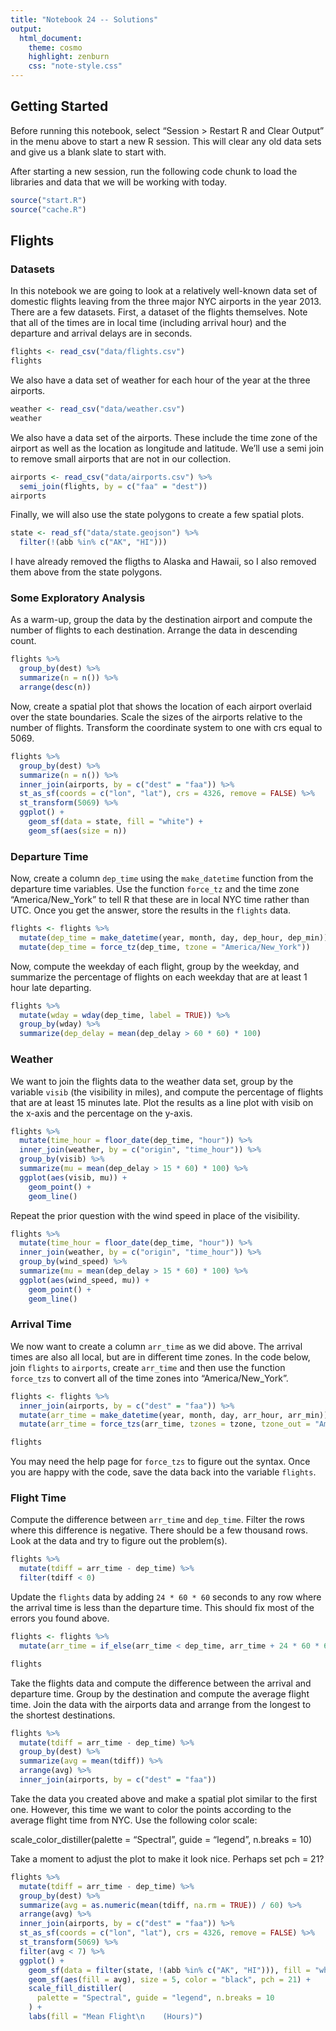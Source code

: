 ```yaml
---
title: "Notebook 24 -- Solutions"
output:
  html_document:
    theme: cosmo
    highlight: zenburn
    css: "note-style.css"
---
```


## Getting Started

Before running this notebook, select "Session > Restart R and Clear Output" in
the menu above to start a new R session. This will clear any old data sets and
give us a blank slate to start with.

After starting a new session, run the following code chunk to load the
libraries and data that we will be working with today.

```r
source("start.R")
source("cache.R")
```

## Flights

### Datasets

In this notebook we are going to look at a relatively well-known data set of
domestic flights leaving from the three major NYC airports in the year 2013.
There are a few datasets. First, a dataset of the flights themselves. Note that
all of the times are in local time (including arrival hour) and the departure
and arrival delays are in seconds.

```r
flights <- read_csv("data/flights.csv")
flights
```

We also have a data set of weather for each hour of the year at the three
airports.

```r
weather <- read_csv("data/weather.csv")
weather
```

We also have a data set of the airports. These include the time zone of the 
airport as well as the location as longitude and latitude. We'll use a semi join
to remove small airports that are not in our collection.

```r
airports <- read_csv("data/airports.csv") %>%
  semi_join(flights, by = c("faa" = "dest"))
airports
```

Finally, we will also use the state polygons to create a few spatial plots.

```r
state <- read_sf("data/state.geojson") %>%
  filter(!(abb %in% c("AK", "HI")))
```

I have already removed the fligths to Alaska and Hawaii, so I also removed 
them above from the state polygons.

### Some Exploratory Analysis

As a warm-up, group the data by the destination airport and compute the number 
of flights to each destination. Arrange the data in descending count.

```r
flights %>%
  group_by(dest) %>%
  summarize(n = n()) %>%
  arrange(desc(n))
```

Now, create a spatial plot that shows the location of each airport overlaid over
the state boundaries. Scale the sizes of the airports relative to the number of
flights. Transform the coordinate system to one with crs equal to 5069. 

```r
flights %>%
  group_by(dest) %>%
  summarize(n = n()) %>%
  inner_join(airports, by = c("dest" = "faa")) %>%
  st_as_sf(coords = c("lon", "lat"), crs = 4326, remove = FALSE) %>%
  st_transform(5069) %>%
  ggplot() +
    geom_sf(data = state, fill = "white") +
    geom_sf(aes(size = n))
```

### Departure Time

Now, create a column `dep_time` using the `make_datetime` function from the 
departure time variables. Use the function `force_tz` and the time zone
"America/New_York" to tell R that these are in local NYC time rather than UTC.
Once you get the answer, store the results in the `flights` data.

```r
flights <- flights %>%
  mutate(dep_time = make_datetime(year, month, day, dep_hour, dep_min)) %>%
  mutate(dep_time = force_tz(dep_time, tzone = "America/New_York"))
```

Now, compute the weekday of each flight, group by the weekday, and summarize the
percentage of flights on each weekday that are at least 1 hour late departing.

```r
flights %>%
  mutate(wday = wday(dep_time, label = TRUE)) %>%
  group_by(wday) %>%
  summarize(dep_delay = mean(dep_delay > 60 * 60) * 100)
```

### Weather

We want to join the flights data to the weather data set, group by the variable
`visib` (the visibility in miles), and compute the percentage of flights that
are at least 15 minutes late. Plot the results as a line plot with visib on
the x-axis and the percentage on the y-axis.

```r
flights %>%
  mutate(time_hour = floor_date(dep_time, "hour")) %>%
  inner_join(weather, by = c("origin", "time_hour")) %>%
  group_by(visib) %>%
  summarize(mu = mean(dep_delay > 15 * 60) * 100) %>%
  ggplot(aes(visib, mu)) +
    geom_point() +
    geom_line()
```

Repeat the prior question with the wind speed in place of the visibility.

```r
flights %>%
  mutate(time_hour = floor_date(dep_time, "hour")) %>%
  inner_join(weather, by = c("origin", "time_hour")) %>%
  group_by(wind_speed) %>%
  summarize(mu = mean(dep_delay > 15 * 60) * 100) %>%
  ggplot(aes(wind_speed, mu)) +
    geom_point() +
    geom_line()
```

### Arrival Time

We now want to create a column `arr_time` as we did above. The arrival times 
are also all local, but are in different time zones. In the code below, join
`flights` to `airports`, create `arr_time` and then use the function `force_tzs`
to convert all of the time zones into "America/New_York". 

```r
flights <- flights %>%
  inner_join(airports, by = c("dest" = "faa")) %>%
  mutate(arr_time = make_datetime(year, month, day, arr_hour, arr_min)) %>%
  mutate(arr_time = force_tzs(arr_time, tzones = tzone, tzone_out = "America/New_York"))

flights
```

You may need the help page for `force_tzs` to figure out the syntax. Once you
are happy with the code, save the data back into the variable `flights`.

### Flight Time

Compute the difference between `arr_time` and `dep_time`. Filter the rows where
this difference is negative. There should be a few thousand rows. Look at the
data and try to figure out the problem(s).

```r
flights %>%
  mutate(tdiff = arr_time - dep_time) %>%
  filter(tdiff < 0)
```

Update the `flights` data by adding `24 * 60 * 60` seconds to any row where the
arrival time is less than the departure time. This should fix most of the
errors you found above.

```r
flights <- flights %>%
  mutate(arr_time = if_else(arr_time < dep_time, arr_time + 24 * 60 * 60, arr_time))

flights
```

Take the flights data and compute the difference between the arrival and
departure time. Group by the destination and compute the average flight time.
Join the data with the airports data and arrange from the longest to the
shortest destinations.

```r
flights %>%
  mutate(tdiff = arr_time - dep_time) %>%
  group_by(dest) %>%
  summarize(avg = mean(tdiff)) %>%
  arrange(avg) %>%
  inner_join(airports, by = c("dest" = "faa"))
```

Take the data you created above and make a spatial plot similar to the first 
one. However, this time we want to color the points according to the average
flight time from NYC. Use the following color scale:

  scale_color_distiller(palette = "Spectral", guide = "legend", n.breaks = 10)
  
Take a moment to adjust the plot to make it look nice. Perhaps set pch = 21?

```r
flights %>%
  mutate(tdiff = arr_time - dep_time) %>%
  group_by(dest) %>%
  summarize(avg = as.numeric(mean(tdiff, na.rm = TRUE)) / 60) %>%
  arrange(avg) %>%
  inner_join(airports, by = c("dest" = "faa")) %>%
  st_as_sf(coords = c("lon", "lat"), crs = 4326, remove = FALSE) %>%
  st_transform(5069) %>%
  filter(avg < 7) %>%
  ggplot() +
    geom_sf(data = filter(state, !(abb %in% c("AK", "HI"))), fill = "white", size = 0.3) +
    geom_sf(aes(fill = avg), size = 5, color = "black", pch = 21) +
    scale_fill_distiller(
      palette = "Spectral", guide = "legend", n.breaks = 10
    ) +
    labs(fill = "Mean Flight\n    (Hours)")
```


